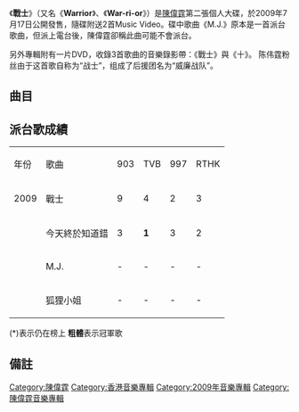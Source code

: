{{Album infobox | <!-- See Wikipedia:WikiProject_Albums -->
|  Name        = 戰士
|  Type        = 專輯
|  Artist      = [[陳偉霆|陳偉霆]]
|  Cover       = 陳偉霆 Warrior.jpg
|  Released    = 2009年7月17日<ref name="YES">[http://www.yesasia.com/global/%E6%88%B0%E5%A3%AB-cd-dvd/1020504223-0-0-0-zh_TW/info.html YESASIA : 戰士 (CD+DVD)  鐳射唱片 - 陳 偉霆, 英皇娛樂集團 (HK) - 粵語音樂]，2013年2月12日 (二) 20:20 (UTC+8)查閱{{zh-hant}}</ref>
|  Recorded    = 2009年
|  Genre       = [[粵語流行音樂|粵語流行音樂]]
|  Length      = 35:31
|  Label       = [[英皇娛樂集團|英皇娛樂集團]]
|  Number      = 
|  Producer    = 見[[#曲目|曲目列表]]
|  Last album  = [[Will_Power|Will Power]]<br/>（2008年）
|  This album  = '''戰士'''<br/>（2009年）
|  Next album  = [[Do_You_Wanna_Dance|Do You Wanna Dance]]<br/>（2010年）
}}

《'''戰士'''》（又名《'''Warrior'''》、《'''War-ri-or'''》）是[[陳偉霆|陳偉霆]]第二張個人大碟，於2009年7月17日公開發售，隨碟附送2首Music Video。碟中歌曲《M.J.》原本是一首派台歌曲，但派上電台後，陳偉霆卻稱此曲可能不會派台。

另外專輯附有一片DVD，收錄3首歌曲的音樂錄影帶：《戰士》與《十》。
陈伟霆粉丝由于这首歌自称为“战士”，组成了后援团名为“威廉战队”。

== 曲目 ==
{{Tracklist
| total_length = 35:31

| title1 = 戰士
| note1 = 
| longnote1 = 第一主打
| music1 = [[陳奐仁|陳奐仁]]
| lyrics1 = [[周耀輝|周耀輝]]
| arranger1 = 陳奐仁
| producer1 = 陳奐仁
| length1 = 3:12

| title2 = 今天終於知道錯
| note2 = 
| longnote2 = 第二主打<br>改編自《Best Of Me》
| music2 = [[Daniel_Powter|Daniel Powter]]<br>[[Kara_Dioguardi|Kara Dioguardi]]
| lyrics2 = [[Rocky_Lee|Rocky Lee]]
| arranger2 = [[舒文_(音樂人)|舒文]]
| producer2 = 舒文
| length2 = 4:04

| title3 = 十
| note3 = 
| longnote3 = 
| music3 = [[Anders_Barren|Anders Barren]]<br>[[Adam_Nierow|Adam Nierow]]<br>[[Peter_Habib|Peter Habib]]
| lyrics3 = [[蔡冕麗|夏至]]
| arranger3 = 舒文
| producer3 = 舒文
| length3 = 3:42

| title4 = M.J.
| note4 = 
| longnote4 = 第三主打
| music4 = 陳奐仁
| lyrics4 = [[馮漢熹|馮漢熹]]
| arranger4 = 陳奐仁
| producer4 = 陳奐仁
| length4 = 3:36

| title5 = 狐狸小姐
| note5 = 
| longnote5 = 第四主打
| music5 = [[Kool_G.|Kool G.]]<br>[[羅永業|羅永業]]
| lyrics5 = [[林若寧|林若寧]]
| arranger5 = Kool G.<br>羅永業
| producer5 = 舒文
| length5 = 3:45

| title6 = Show!
| note6 = 
| longnote6 = 
| music6 = [[倪子岡|倪子岡]]
| lyrics6 = [[周耀輝|周耀輝]]
| arranger6 = 舒文
| producer6 = 舒文
| length6 = 3:24

| title7 = 超人梅比斯
| note7 = 
| longnote7 = [[TVB|TVB]]特攝片集《[[超人梅比斯|超人梅比斯]]》主題曲
| music7 = [[葉肇中|葉肇中]]
| lyrics7 = [[余皓文|余皓文]]
| arranger7 = 葉肇中
| producer7 = [[鄧智偉|鄧智偉]]
| length7 = 2:57

| title8 = M.J.
| note8 = 國
| longnote8 = 《M.J.》之國語版
| music8 = 陳奐仁
| lyrics8 = 馮漢熹
| arranger8 = 陳奐仁
| producer8 = 陳奐仁
| length8 = 3:36

| title9 = 今天終於知道錯
| note9 = 國
| longnote9 = 《今天終於知道錯》之國語版
| music9 = Daniel Powter<br>Kara Dioguardi
| lyrics9 = [[崔恕|崔恕]]
| arranger9 = 舒文
| producer9 = 舒文
| length9 = 4:04

| title10 = 戰士
| note10 = Radio Mix
| longnote10 = 《戰士》之Remix版
| music10 = 陳奐仁
| lyrics10 = 周耀輝
| arranger10 = 陳奐仁
| producer10 = 陳奐仁
| length10 = 3:11

}}

==派台歌成績==

{| class="wikitable"
|- 
| 年份 || 歌曲 ||903||TVB||997||RTHK
|-
| 2009 || 戰士 || 9 || 4 || 2 || 3
|-
|  || 今天終於知道錯 || 3 || '''1''' || 3 || 2
|-
|  || M.J. || - || - || - || -
|-
|  || 狐狸小姐 || - || - || - || -
|}

(*)表示仍在榜上
'''粗體'''表示冠軍歌

==備註 ==
<div class="references-small">
<references></references>
</div>

[[Category:陳偉霆|Category:陳偉霆]]
[[Category:香港音樂專輯|Category:香港音樂專輯]]
[[Category:2009年音樂專輯|Category:2009年音樂專輯]]
[[Category:陳偉霆音樂專輯|Category:陳偉霆音樂專輯]]